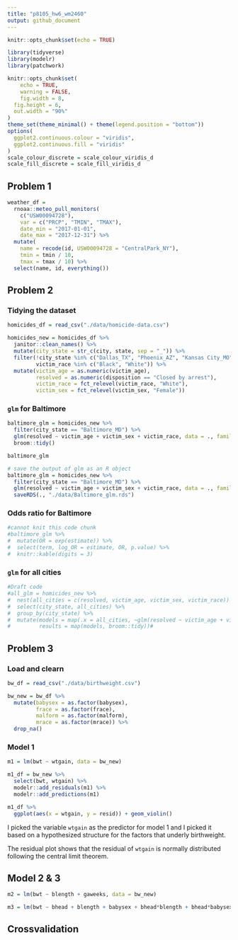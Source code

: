 ```yaml
---
title: "p8105_hw6_wm2460"
output: github_document
---
```


```r
knitr::opts_chunk$set(echo = TRUE)

library(tidyverse)
library(modelr)
library(patchwork)

knitr::opts_chunk$set(
	echo = TRUE,
	warning = FALSE,
	fig.width = 8, 
  fig.height = 6,
  out.width = "90%"
)
theme_set(theme_minimal() + theme(legend.position = "bottom"))
options(
  ggplot2.continuous.colour = "viridis",
  ggplot2.continuous.fill = "viridis"
)
scale_colour_discrete = scale_colour_viridis_d
scale_fill_discrete = scale_fill_viridis_d
```


## Problem 1
```r
weather_df = 
  rnoaa::meteo_pull_monitors(
    c("USW00094728"),
    var = c("PRCP", "TMIN", "TMAX"), 
    date_min = "2017-01-01",
    date_max = "2017-12-31") %>%
  mutate(
    name = recode(id, USW00094728 = "CentralPark_NY"),
    tmin = tmin / 10,
    tmax = tmax / 10) %>%
  select(name, id, everything())
```


## Problem 2

### Tidying the dataset
```r
homicides_df = read_csv("./data/homicide-data.csv")

homicides_new = homicides_df %>% 
  janitor::clean_names() %>% 
  mutate(city_state = str_c(city, state, sep = "_")) %>% 
  filter(!city_state %in% c("Dallas_TX", "Phoenix_AZ", "Kansas City_MO", "Tulsa_AL"), 
         victim_race %in% c("Black", "White")) %>% 
  mutate(victim_age = as.numeric(victim_age),
         resolved = as.numeric(disposition == "Closed by arrest"),
         victim_race = fct_relevel(victim_race, "White"),
         victim_sex = fct_relevel(victim_sex, "Female"))

```

### `glm` for Baltimore

```r
baltimore_glm = homicides_new %>% 
  filter(city_state == "Baltimore_MD") %>% 
  glm(resolved ~ victim_age + victim_sex + victim_race, data = ., family = binomial()) %>% 
  broom::tidy()

baltimore_glm

# save the output of glm as an R object
baltimore_glm = homicides_new %>% 
  filter(city_state == "Baltimore_MD") %>% 
  glm(resolved ~ victim_age + victim_sex + victim_race, data = ., family = binomial()) %>% 
  saveRDS(., "./data/Baltimore_glm.rds")
```

### Odds ratio for Baltimore

```r
#cannot knit this code chunk
#baltimore_glm %>% 
#  mutate(OR = exp(estimate)) %>%
#  select(term, log_OR = estimate, OR, p.value) %>% 
#  knitr::kable(digits = 3)

```

### `glm` for all cities
```r
#Draft code
#all_glm = homicides_new %>% 
#  nest(all_cities = c(resolved, victim_age, victim_sex, victim_race)) %>%
#  select(city_state, all_cities) %>% 
#  group_by(city_state) %>% 
#  mutate(models = map(.x = all_cities, ~glm(resolved ~ victim_age + victim_sex + victim_race, data = ., family = binomial())),
#         results = map(models, broom::tidy))#
```


## Problem 3

### Load and clearn
```r
bw_df = read_csv("./data/birthweight.csv")

bw_new = bw_df %>% 
  mutate(babysex = as.factor(babysex),
         frace = as.factor(frace),
         malform = as.factor(malform),
         mrace = as.factor(mrace)) %>% 
  drop_na()
```

### Model 1
```r
m1 = lm(bwt ~ wtgain, data = bw_new)

m1_df = bw_new %>% 
  select(bwt, wtgain) %>% 
  modelr::add_residuals(m1) %>% 
  modelr::add_predictions(m1)

m1_df %>% 
  ggplot(aes(x = wtgain, y = resid)) + geom_violin()
```

I picked the variable `wtgain` as the predictor for model 1 and I picked it based on a hypothesized structure for the factors that underly birthweight. 

The residual plot shows that the residual of `wtgain` is normally distributed following the central limit theorem. 

## Model 2 & 3
```r
m2 = lm(bwt ~ blength + gaweeks, data = bw_new)

m3 = lm(bwt ~ bhead + blength + babysex + bhead*blength + bhead*babysex + blength*babysex + bhead*blength*babysex, data = bw_new)
```

## Crossvalidation
```r

```

